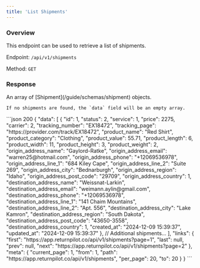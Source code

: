```yaml
---
title: 'List Shipments'
---
```



### Overview

This endpoint can be used to retrieve a list of shipments.

Endpoint: `/api/v1/shipments`

Method: `GET`

<PaginationNotice />

### Response

<ResponseField name="data" type="array" required>
    An array of [Shipment](/guide/schemas/shipment) objects.

    If no shipments are found, the `data` field will be an empty array.
</ResponseField>

<PaginationResponseFields/>

<ResponseExample>
    ```json 200
    {
        "data": [
            {
                "id": 1,
                "status": 2,
                "service": 1,
                "price": 2275,
                "carrier": 2,
                "tracking_number": "EX18472",
                "tracking_page": "https://provider.com/track/EX18472",
                "product_name": "Red Shirt",
                "product_category": "Clothing",
                "product_value": 55.71,
                "product_length": 6,
                "product_width": 11,
                "product_height": 3,
                "product_weight": 2,
                "origin_address_name": "Gaylord-Ratke",
                "origin_address_email": "warren25@hotmail.com",
                "origin_address_phone": "+12069536978",
                "origin_address_line_1": "684 Kiley Cape",
                "origin_address_line_2": "Suite 269",
                "origin_address_city": "Bednarburgh",
                "origin_address_region": "Idaho",
                "origin_address_post_code": "29709",
                "origin_address_country": 1,
                "destination_address_name": "Weissnat-Larkin",
                "destination_address_email": "weimann.aylin@gmail.com",
                "destination_address_phone": "+12069536978",
                "destination_address_line_1": "141 Chaim Mountains",
                "destination_address_line_2": "Apt. 556",
                "destination_address_city": "Lake Kamron",
                "destination_address_region": "South Dakota",
                "destination_address_post_code": "43650-3558",
                "destination_address_country": 1,
                "created_at": "2024-12-09 15:39:37",
                "updated_at": "2024-12-09 15:39:37"
            },
            // Additional shipments...
        ],
        "links": {
            "first": "https://app.returnpilot.co/api/v1/shipments?page=1",
            "last": null,
            "prev": null,
            "next": "https://app.returnpilot.co/api/v1/shipments?page=2"
        },
        "meta": {
            "current_page": 1,
            "from": 1,
            "path": "https://app.returnpilot.co/api/v1/shipments",
            "per_page": 20,
            "to": 20
        }
    }
    ```
</ResponseExample>
